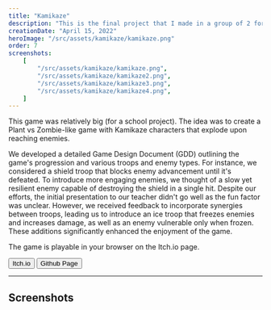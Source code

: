 ```yaml
---
title: "Kamikaze"
description: "This is the final project that I made in a group of 2 for the Game Design module at SAE Institute."
creationDate: "April 15, 2022"
heroImage: "/src/assets/kamikaze/kamikaze.png"
order: 7
screenshots:
    [
        "/src/assets/kamikaze/kamikaze.png",
        "/src/assets/kamikaze/kamikaze2.png",
        "/src/assets/kamikaze/kamikaze3.png",
        "/src/assets/kamikaze/kamikaze4.png",
    ]
---
```



This game was relatively big (for a school project).
The idea was to create a Plant vs Zombie-like game with Kamikaze characters that explode upon reaching enemies.

We developed a detailed Game Design Document (GDD) outlining the game's progression and various troops and enemy types.
For instance, we considered a shield troop that blocks enemy advancement until it's defeated.
To introduce more engaging enemies, we thought of a slow yet resilient enemy capable of destroying the shield in a single hit.
Despite our efforts, the initial presentation to our teacher didn't go well as the fun factor was unclear.
However, we received feedback to incorporate synergies between troops, leading us to introduce an ice troop that freezes enemies and increases damage, as well as an enemy vulnerable only when frozen.
These additions significantly enhanced the enjoyment of the game.

The game is playable in your browser on the Itch.io page.

<div class="flex">
	<Button href="https://stowy.itch.io/kamikaze">Itch.io</Button>
	<Button href="https://github.com/St0wy/GPA4300-Kamikaze">
		Github Page
	</Button>
</div>

---

## Screenshots


<ScreenshotList screenshots={frontmatter.screenshots} />
